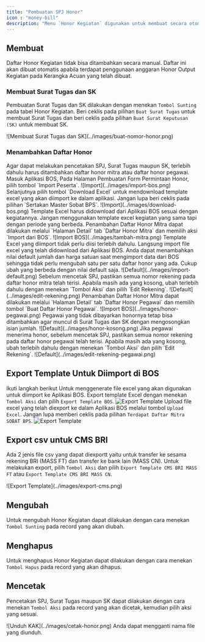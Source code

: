 ```yaml
---
title: "Pembuatan SPJ Honor"
icon : "money-bill"
description: "Menu `Honor Kegiatan` digunakan untuk membuat secara otomatis SPJ, Surat Tugas dan SK Petugas Kegiatan Tertentu."
---
```



## Membuat

<Note>
Daftar Honor Kegiatan tidak bisa ditambahkan secara manual. Daftar ini akan dibuat otomatis apabila terdapat penggunaan anggaran Honor Output Kegiatan pada Kerangka Acuan yang telah dibuat.
</Note>

### Membuat Surat Tugas dan SK

Pembuatan Surat Tugas dan SK dilakukan dengan menekan `Tombol Sunting` pada tabel Honor Kegiatan. Beri ceklis pada pilihan `Buat Surat Tugas` untuk membuat Surat Tugas dan beri ceklis pada pilihan `Buat Surat Keputusan (SK)` untuk membuat SK.

<Frame caption="Ceklis pilihan pembuatan Surat Tugas dan SK">
    ![Membuat Surat Tugas dan SK](../images/buat-nomor-honor.png)
</Frame>

### Menambahkan Daftar Honor

<Note>
Agar dapat melakukan pencetakan SPJ, Surat Tugas maupun SK, terlebih dahulu harus ditambahkan daftar honor mitra atau daftar honor pegawai.
</Note>



<Steps>
  <Step title="Download Template dari BOS">
    Masuk Aplikasi BOS, Pada Halaman Pembuatan Form Permintaan Honor, pilih tombol `Import Peserta`.
    <Frame caption="Tombol `Import Peserta` pada Aplikasi BOS">
    ![Import](../images/import-bos.png)
    </Frame>
    Selanjutnya pilih tombol `Download Excel` untuk mendownload template excel yang akan diimport ke dalam aplikasi. Jangan lupa beri ceklis pada pilihan `Sertakan Master Sobat BPS`.
    <Frame caption="Tombol `Download Excel` pada Aplikasi BOS">
    ![Import](../images/download-bos.png)
    </Frame>
    <Warning>
      Template Excel harus didownload dari Aplikasi BOS sesuai dengan kegiatannya. Jangan menggunakan template excel kegiatan yang sama tapi dengan periode yang berbeda.
    </Warning>
  </Step>
  <Step title="Tambahkan Daftar Honor Mitra">
   Penambahan Daftar Honor Mitra dapat dilakukan melalui `Halaman Detail` tab `Daftar Honor Mitra` dan memilih aksi `Import dari BOS`.
    <Frame caption="Tombol Aksi `Import dari BOS`">
        ![Import BOS](../images/tambah-mitra.png)
    </Frame>
    <Warning>
      Template Excel yang diimport tidak perlu diisi terlebih dahulu. Langsung import file excel yang telah didownload dari Aplikasi BOS.
    </Warning>
    <Tip>
      Anda dapat menambahkan nilai default jumlah dan harga satuan saat mengimport data dari BOS sehingga tidak perlu mengubah satu per satu daftar honor yang ada. Cukup ubah yang berbeda dengan nilai default saja.
      <Frame caption="Menambahkan default Nilai dan Harga Satuan">
    ![Default](../images/import-default.png)
    </Frame>
    </Tip>
    <Warning>
      Sebelum mencetak SPJ, pastikan semua nomor rekening pada daftar honor mitra telah terisi. Apabila masih ada yang kosong, ubah terlebih dahulu dengan menekan `Tombol Aksi` dan pilih `Edit Rekening`.
    <Frame caption="Mengubah Nomor Rekening">
    ![Default](../images/edit-rekening.png)
    </Frame>
    </Warning>
  </Step>
  <Step title="Tambahkan Daftar Honor Pegawai">
   Penambahan Daftar Honor Mitra dapat dilakukan melalui `Halaman Detail` tab `Daftar Honor Pegawai` dan memilih tombol `Buat Daftar Honor Pegawai`.
    <Frame caption="Tombol `Buat Daftar Honor Pegawai`">
        ![Import BOS](../images/honor-pegawai.png)
    </Frame>
    <Tip>
      Pegawai yang tidak dibayarkan honornya tetap bisa ditambahkan agar muncul di Surat Tugas dan SK dengan mengosongkan isian jumlah.
      <Frame caption="Menambahkan Pegawai yang tidak dibayarkan honornya">
    ![Default](../images/honor-kosong.png)
    </Frame>
    </Tip>
    <Warning>
      Jika pegawai menerima honor, sebelum mencetak SPJ, pastikan semua nomor rekening pada daftar honor pegawai telah terisi. Apabila masih ada yang kosong, ubah terlebih dahulu dengan menekan `Tombol Aksi` dan pilih `Edit Rekening`.
    <Frame caption="Mengubah Nomor Rekening">
    ![Default](../images/edit-rekening-pegawai.png)
    </Frame>
    </Warning>
  </Step>
</Steps>

## Export Template Untuk Diimport di BOS

Ikuti langkah berikut Untuk menggenerate file excel yang akan digunakan untuk diimport ke Aplikasi BOS.
<Steps>
  <Step title="Export Template BOS">
    Export template Excel dengan menekan `Tombol Aksi` dan pilih `Export Template BOS`.
    <Frame caption="Eksport Template BOS">
        ![Export Template](../images/export-bos.png)
    </Frame>
  </Step>
  <Step title="Import Template pada Aplikasi BOS">
    Upload file excel yang telah diexport ke dalam Aplikasi BOS melalui tombol `Upload Excel`. Jangan lupa memberi ceklis pada pilihan `Terdapat Daftar Mitra SOBAT BPS`.
        <Frame caption="Import pada Aplikasi BOS">
        ![Export Template](../images/import-ke-bos.png)
    </Frame>
  </Step>
</Steps>

## Export csv untuk CMS BRI
Ada 2 jenis file csv yang dapat diexportt yaitu untuk transfer ke sesama rekening BRI (MASS FT) dan transfer ke bank lain (MASS CN). 
Untuk melakukan export, pilih `Tombol Aksi` dan pilih `Export Template CMS BRI MASS FT` atau `Export Template CMS BRI MASS CN`.
  <Frame caption="Export Template CMS BRI">
      ![Export Template](../images/export-cms.png)
  </Frame>

## Mengubah

Untuk mengubah Honor Kegiatan dapat dilakukan dengan cara menekan `Tombol Sunting` pada record yang akan diubah.

## Menghapus

Untuk menghapus Honor Kegiatan dapat dilakukan dengan cara menekan `Tombol Hapus` pada record yang akan dihapus.

## Mencetak

Pencetakan SPJ, Surat Tugas maupun SK dapat dilakukan dengan cara menekan `Tombol Aksi` pada record yang akan dicetak, kemudian pilih aksi yang sesuai.

<Frame caption="Tampilan Cetak">
    ![Unduh KAK](../images/cetak-honor.png)
</Frame>

<Tip>
    Anda dapat mengganti nama file yang diunduh.
</Tip>
